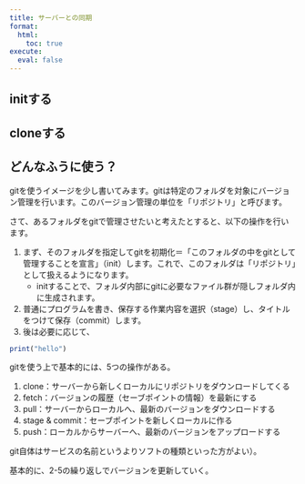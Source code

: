 ```yaml
---
title: サーバーとの同期
format:
  html:
    toc: true
execute: 
  eval: false
---
```


## initする

## cloneする



## どんなふうに使う？
gitを使うイメージを少し書いてみます。gitは特定のフォルダを対象にバージョン管理を行います。このバージョン管理の単位を「リポジトリ」と呼びます。

さて、あるフォルダをgitで管理させたいと考えたとすると、以下の操作を行います。

1. まず、そのフォルダを指定してgitを初期化＝「このフォルダの中をgitとして管理することを宣言」（init）します。これで、このフォルダは「リポジトリ」として扱えるようになります。
	- initすることで、フォルダ内部にgitに必要なファイル群が隠しフォルダ内に生成されます。
1. 普通にプログラムを書き、保存する作業内容を選択（stage）し、タイトルをつけて保存（commit）します。
1. 後は必要に応じて、

```r
print("hello")
```

gitを使う上で基本的には、5つの操作がある。

1. clone：サーバーから新しくローカルにリポジトリをダウンロードしてくる
1. fetch：バージョンの履歴（セーブポイントの情報）を最新にする
1. pull：サーバーからローカルへ、最新のバージョンをダウンロードする
1. stage & commit：セーブポイントを新しくローカルに作る
1. push：ローカルからサーバーへ、最新のバージョンをアップロードする



git自体はサービスの名前というよりソフトの種類といった方がよい）。

基本的に、2-5の繰り返しでバージョンを更新していく。
